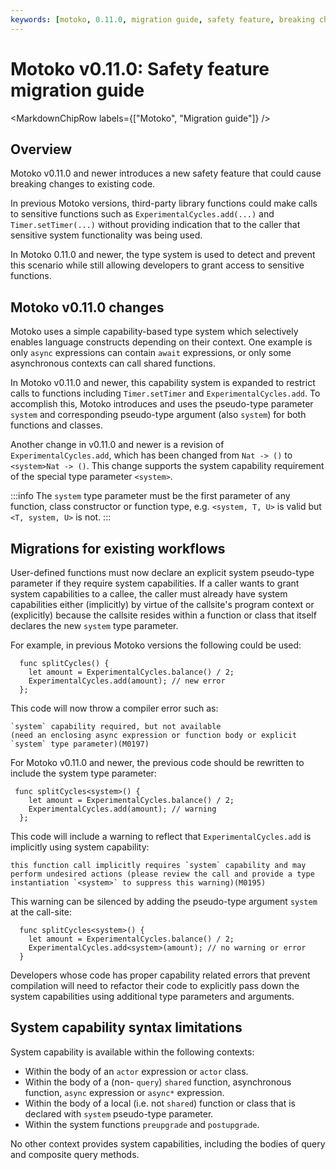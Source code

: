 ```yaml
---
keywords: [motoko, 0.11.0, migration guide, safety feature, breaking change]
---
```



# Motoko v0.11.0: Safety feature migration guide

<MarkdownChipRow labels={["Motoko", "Migration guide"]} />

## Overview

Motoko v0.11.0 and newer introduces a new safety feature that could cause breaking changes to existing code.

In previous Motoko versions, third-party library functions could make calls to sensitive functions such as `ExperimentalCycles.add(...)` and `Timer.setTimer(...)` without providing indication that to the caller that sensitive system functionality was being used.

In Motoko 0.11.0 and newer, the type system is used to detect and prevent this scenario while still allowing developers to grant access to sensitive functions.

## Motoko v0.11.0 changes

Motoko uses a simple capability-based type system which selectively enables language constructs depending on their context. One example is only `async` expressions can contain `await` expressions, or only some asynchronous contexts can call shared functions.

In Motoko v0.11.0 and newer, this capability system is expanded to restrict calls to functions including `Timer.setTimer` and `ExperimentalCycles.add`. To accomplish this, Motoko introduces and uses the pseudo-type parameter `system` and corresponding pseudo-type argument (also `system`) for both functions and classes.

Another change in v0.11.0 and newer is a revision of `ExperimentalCycles.add`, which has been changed from `Nat -> ()` to `<system>Nat -> ()`. This change supports the system capability requirement of the special type parameter `<system>`.

:::info
The `system` type parameter must be the first parameter of any function, class constructor or function type, e.g. `<system, T, U>` is valid but `<T, system, U>` is not.
:::

## Migrations for existing workflows

User-defined functions must now declare an explicit system pseudo-type parameter if they require system capabilities. If a caller wants to grant system capabilities to a callee, the caller must already have system capabilities either (implicitly) by virtue of the callsite's program context or (explicitly) because the callsite resides within a function or class that itself declares the new `system`  type parameter.

For example, in previous Motoko versions the following could be used:

```motoko
  func splitCycles() {
    let amount = ExperimentalCycles.balance() / 2;
    ExperimentalCycles.add(amount); // new error
  };
```

This code will now throw a compiler error such as:

```
`system` capability required, but not available
(need an enclosing async expression or function body or explicit `system` type parameter)(M0197)
```

For Motoko v0.11.0 and newer, the previous code should be rewritten to include the system type parameter:

```motoko
 func splitCycles<system>() {
    let amount = ExperimentalCycles.balance() / 2;
    ExperimentalCycles.add(amount); // warning
  };
```

This code will include a warning to reflect that `ExperimentalCycles.add` is implicitly using system capability:

```
this function call implicitly requires `system` capability and may perform undesired actions (please review the call and provide a type instantiation `<system>` to suppress this warning)(M0195)
```

This warning can be silenced by adding the pseudo-type argument `system` at the call-site:

```motoko
  func splitCycles<system>() {
    let amount = ExperimentalCycles.balance() / 2;
    ExperimentalCycles.add<system>(amount); // no warning or error
  }
```

Developers whose code has proper capability related errors that prevent compilation will need to refactor their code to explicitly pass down the system capabilities using additional type parameters and arguments.

## System capability syntax limitations

System capability is available within the following contexts:

- Within the body of an `actor` expression or `actor` class.
- Within the body of a (non- `query`) `shared` function, asynchronous function, `async` expression or `async*` expression.
- Within the body of a local (i.e. not `shared`) function or class that is declared with `system` pseudo-type parameter.
- Within the system functions `preupgrade` and `postupgrade`.

No other context provides system capabilities, including the bodies of query and composite query methods.




